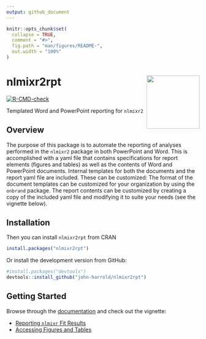 ```yaml
---
output: github_document
---
```


<!-- README.md is generated from README.Rmd. Please edit that file -->

```r
knitr::opts_chunk$set(
  collapse = TRUE,
  comment = "#>",
  fig.path = "man/figures/README-",
  out.width = "100%"
)
```

# nlmixr2rpt <img src="man/figures/nlmixr2rpt_hex.png" align="right" width="138.5" />

<!-- badges: start -->
[![R-CMD-check](https://github.com/john-harrold/nlmixr2rpt/workflows/R-CMD-check/badge.svg)](https://github.com/john-harrold/nlmixr2rpt/actions)
<!---
[![CRAN checks](https://cranchecks.info/badges/summary/nlmixr2rpt)](https://cran.r-project.org/web/checks/check_results_nlmixr2rpt.html)
-->
<!-- badges: end -->

Templated Word and PowerPoint reporting for `nlmixr2`

## Overview

The purpose of this package is to automate the reporting of analyses performed in the `nlmixr2` package in both PowerPoint and Word. This is accomplished with a yaml file that contains specifications for report elements (figures and tables) as well as the contents of Word and PowerPoint documents. Internal templates for both the documents and the report yaml file are included. These can be customized: The format of the document templates can be customized for your organization by using the `onbrand` package. The report contents can be customized by creating a copy of the included yaml file and modifying it to suite your needs (see the vignette below). 

## Installation

Then you can install `nlmixr2rpt` from CRAN

```r
install.packages("nlmixr2rpt") 
```

Or install the development version from GitHub:

```r
#install.packages("devtools") 
devtools::install_github("john-harrold/nlmixr2rpt")
```

## Getting Started  

Browse through the [documentation](https://nlmixr2rpt.ubiquity.tools/) and check out the vignette: 

* [Reporting `nlmixr` Fit Results](https://nlmixr2rpt.ubiquity.tools/articles/Reportin_nlmixr_Fit_Results.html)
* [Accessing Figures and Tables](https://nmlixr2rpt.ubiquity.tools/articles/Accessing_Figures_and_Tables.html)
